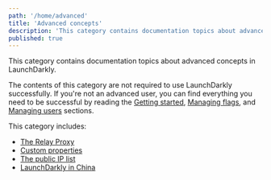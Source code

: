 ```yaml
---
path: '/home/advanced'
title: 'Advanced concepts'
description: 'This category contains documentation topics about advanced concepts in LaunchDarkly.'
published: true
---
```


This category contains documentation topics about advanced concepts in LaunchDarkly. 

The contents of this category are not required to use LaunchDarkly successfully. If you're not an advanced user, you can find everything you need to be successful by reading the [Getting started](/home/getting-started), [Managing flags](/home/managing-flags), and [Managing users](/home/managing-users) sections.

This category includes:

* [The Relay Proxy](/home/advanced/relay-proxy)
* [Custom properties](/home/advanced/custom-properties)
* [The public IP list](/home/advanced/public-ip-list)
* [LaunchDarkly in China](/home/advanced/china)
